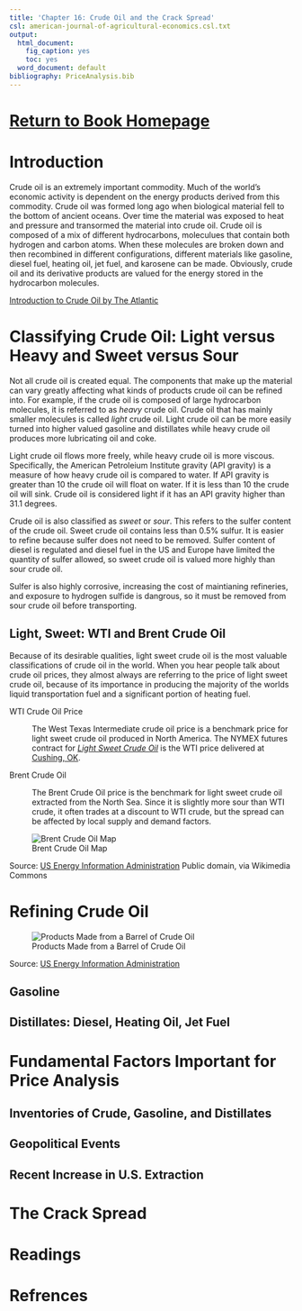 ```yaml
---
title: 'Chapter 16: Crude Oil and the Crack Spread'
csl: american-journal-of-agricultural-economics.csl.txt
output:
  html_document:
    fig_caption: yes
    toc: yes
  word_document: default
bibliography: PriceAnalysis.bib
---
```



# [Return to Book Homepage](http://mindymallory.github.io/PriceAnalysis/)

# Introduction

Crude oil is an extremely important commodity. Much of the world's economic activity is dependent on the energy products derived from this commodity. Crude oil was formed long ago when biological material fell to the bottom of ancient oceans. Over time the material was exposed to heat and pressure and transormed the material into crude oil.  Crude oil is composed of a mix of different hydrocarbons, moleculues that contain both hydrogen and carbon atoms. When these molecules are broken down and then recombined in different configurations, different materials like gasoline, diesel fuel, heating oil, jet fuel, and karosene can be made. Obviously, crude oil and its derivative products are valued for the energy stored in the hydrocarbon molecules. 

[Introduction to Crude Oil by The Atlantic](https://www.youtube.com/watch?v=62LvVYYqUFA)

# Classifying Crude Oil: Light versus Heavy and Sweet versus Sour

Not all crude oil is created equal. The components that make up the material can vary greatly affecting what kinds of products crude oil can be refined into. For example, if the crude oil is composed of large hydrocarbon molecules, it is referred to as *heavy* crude oil. Crude oil that has mainly smaller molecules is called *light* crude oil. Light crude oil can be more easily turned into higher valued gasoline and distillates while heavy crude oil produces more lubricating oil and coke. 

Light crude oil flows more freely, while heavy crude oil is more viscous. Specifically, the American Petroleium Institute gravity (API gravity) is a measure of how heavy crude oil is compared to water. If API gravity is greater than 10 the crude oil will float on water. If it is less than 10 the crude oil will sink. Crude oil is considered light if it has an API gravity higher than 31.1 degrees.      

Crude oil is also classified as *sweet* or *sour*. This refers to the sulfer content of the crude oil. Sweet crude oil contains less than 0.5% sulfur. It is easier to refine because sulfer does not need to be removed. Sulfer content of diesel is regulated and diesel fuel in the US and Europe have limited the quantity of sulfer allowed, so sweet crude oil is valued more highly than sour crude oil. 

Sulfer is also highly corrosive, increasing the cost of maintianing refineries, and exposure to hydrogen sulfide is dangrous, so it must be removed from sour crude oil before transporting. 

## Light, Sweet: WTI and Brent Crude Oil

Because of its desirable qualities, light sweet crude oil is the most valuable classifications of crude oil in the world. When you hear people talk about crude oil prices, they almost always are referring to the price of light sweet crude oil, because of its importance in producing the majority of the worlds liquid transportation fuel and a significant portion of heating fuel. 

WTI Crude Oil Price

:    The West Texas Intermediate crude oil price is a benchmark price for light sweet crude oil produced in North America. The NYMEX futures contract for [*Light Sweet Crude Oil*](http://www.cmegroup.com/trading/energy/crude-oil/light-sweet-crude.html) is the WTI price delivered at [Cushing, OK](https://www.google.com/maps/place/Cushing,+OK+74023/@43.8498418,-87.2836175,5.17z/data=!4m2!3m1!1s0x87b169f80014c5c1:0xfe855f1914b195a).

Brent Crude Oil

:    The Brent Crude Oil price is the benchmark for light sweet crude oil extracted from the North Sea. Since it is slightly more sour than WTI crude, it often trades at a discount to WTI crude, but the spread can be affected by local supply and demand factors. 

![Brent Crude Oil Map](images/Brent_crude_oil_map (1).png)

Source: [US Energy Information Administration](http://www.eia.gov/countries/cab.cfm?fips=UK) Public domain, via Wikimedia Commons


# Refining Crude Oil

![Products Made from a Barrel of Crude Oil](images/products_from_barrel_crude_oil-large.jpg)

Source: [US Energy Information Administration](http://www.eia.gov/Energyexplained/index.cfm?page=oil_home) 

## Gasoline

## Distillates: Diesel, Heating Oil, Jet Fuel


# Fundamental Factors Important for Price Analysis


## Inventories of Crude, Gasoline, and Distillates


## Geopolitical Events


## Recent Increase in U.S. Extraction


# The Crack Spread



# Readings



# Refrences